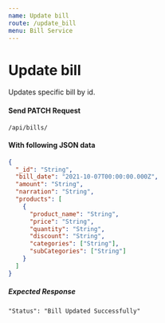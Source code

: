 ```yaml
---
name: Update bill
route: /update_bill
menu: Bill Service
---
```


# Update bill

Updates specific bill by id.

#### Send PATCH Request

<Code>/api/bills/</Code>

#### With following JSON data

```json
{
  "_id": "String",
  "bill_date": "2021-10-07T00:00:00.000Z",
  "amount": "String",
  "narration": "String",
  "products": [
    {
      "product_name": "String",
      "price": "String",
      "quantity": "String",
      "discount": "String",
      "categories": ["String"],
      "subCategories": ["String"]
    }
  ]
}
```

##### Expected Response

```
"Status": "Bill Updated Successfully"
```
